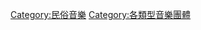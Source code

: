 {{Commons category|Folk musical groups}}

[[Category:民俗音樂|Category:民俗音樂]]
[[Category:各類型音樂團體|Category:各類型音樂團體]]